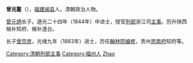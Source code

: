 '''曾兆鳌'''（{{bd|1816年||1883年||Zeng}}），[[福建|福建]][[闽县|闽县]]人。清朝政治人物。

[[曾元炳|曾元炳]]长子。道光二十四年（1844年）中进士，授官[[刑部|刑部]]浙江司[[主事|主事]]。历升陕西候补知府、候补道台。

长子[[曾宗彦|曾宗彦]]，光绪九年（1883年）进士，历任[[翰林院|翰林院]][[编修|编修]]，贵州[[思南府|思南府]]知府等。

{{道光二十四年甲辰科殿試金榜}}
{{曾暉春家族}}
{{DEFAULTSORT:Zeng曾}}
[[Category:清朝刑部主事|Category:清朝刑部主事]]
[[Category:福州人|Category:福州人]]
[[Category:曾姓|Zhao]]
